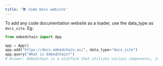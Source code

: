 ```yaml
---
title: '📚 Code Docs website'
---
```


To add any code documentation website as a loader, use the data_type as `docs_site`. Eg:

```python
from embedchain import App

app = App()
app.add("https://docs.embedchain.ai/", data_type="docs_site")
app.query("What is Embedchain?")
# Answer: Embedchain is a platform that utilizes various components, including paid/proprietary ones, to provide what is believed to be the best configuration available. It uses LLM (Language Model) providers such as OpenAI, Anthpropic, Vertex_AI, GPT4ALL, Azure_OpenAI, LLAMA2, JINA, Ollama, Together, Nebius and COHERE. Embedchain allows users to import and utilize these LLM providers for their applications.'
```

